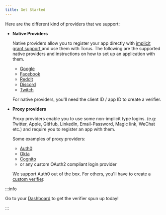 ```yaml
---
title: Get Started
---
```


Here are the different kind of providers that we support:

- **Native Providers**

    Native providers allow you to register your app directly with
    [implicit grant support ](https://oauth.net/2/grant-types/implicit/)and use them
    with Torus. The following are the supported native providers and instructions on how to set up an application with them.

    - [Google](https://support.google.com/googleapi/answer/6158849)
    - [Facebook](https://developers.facebook.com/docs/apps)
    - [Reddit](https://github.com/reddit-archive/reddit/wiki/oauth2)
    - [Discord](https://discord.com/developers/docs/topics/oauth2)
    - [Twitch](https://dev.twitch.tv/docs/authentication/#registration)

  For native providers, you'll need the client ID / app ID to create a verifier.

- **Proxy providers**

  Proxy providers enable you to use some non-implicit type logins. \(e.g: Twitter, Apple, GitHub, LinkedIn, Email-Password, Magic
  link, WeChat etc.\) and require you to register an app with them.

  Some examples of proxy providers:

  - [Auth0](https://auth0.com/docs/connections)
  - [Okta](https://developer.okta.com/docs/concepts/social-login/)
  - [Cognito](https://aws.amazon.com/cognito/getting-started/)
  - or any custom OAuth2 compliant login provider

  We support Auth0 out of the box. For others, you'll have to create a [custom verifier](custom-verifier).

:::info

Go to your [Dashboard](https://dashboard.web3auth.io) to
get the verifier spun up today!

:::
